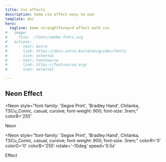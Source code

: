```yaml
---
title: Css effects
description: Some css effect easy to use
template: doc
hero:
  tagline: Some straightforward effect with css
#   image:
#     file: ./fonts/adobe-fonts.svg
#   actions:
#     - text: Astro
#       link: https://docs.astro.build/en/guides/fonts/
#       icon: external
#     - text: FontSource
#       link: https://fontsource.org/
#       icon: external

---
```



## Neon Effect

<Neon
  style="font-family: 'Segoe Print', 'Bradley Hand', Chilanka, TSCu_Comic, casual, cursive; font-weight: 900; font-size: 3rem;"
  colorR='255'
>
  Neon
</Neon>

<Neon
  style="font-family: 'Segoe Print', 'Bradley Hand', Chilanka, TSCu_Comic, casual, cursive; font-weight: 900; font-size: 3rem;"
  colorR='0'
  colorG='0'
  colorB='255'
  rotate='-10deg'
  speed='0.5s'
>
  Effect
</Neon>
